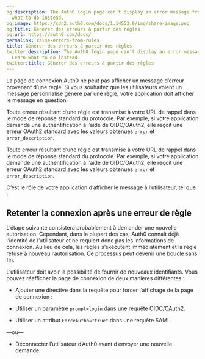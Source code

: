 ```yaml
---
og:description: The Auth0 login page can’t display an error message from a rule. Learn
  what to do instead.
og:image: https://cdn2.auth0.com/docs/1.14553.0/img/share-image.png
og:title: Générer des erreurs à partir des règles
og:url: https://auth0.com/docs/
permalink: raise-errors-from-rules
title: Générer des erreurs à partir des règles
twitter:description: The Auth0 login page can’t display an error message from a rule.
  Learn what to do instead.
twitter:title: Générer des erreurs à partir des règles
---
```




La page de connexion Auth0 ne peut pas afficher un message d’erreur provenant d’une règle. Si vous souhaitez que les utilisateurs voient un message personnalisé généré par une règle, votre application doit afficher le message en question.

Toute erreur résultant d’une règle est transmise à votre URL de rappel dans le mode de réponse standard du protocole. Par exemple, si votre application demande une authentification à l’aide de OIDC/OAuth2, elle reçoit une erreur OAuth2 standard avec les valeurs obtenues `error` et `error_description`.

Toute erreur résultant d’une règle est transmise à votre URL de rappel dans le mode de réponse standard du protocole. Par exemple, si votre application demande une authentification à l’aide de OIDC/OAuth2, elle reçoit une erreur OAuth2 standard avec les valeurs obtenues `error` et `error_description`.



C’est le rôle de votre application d’afficher le message à l’utilisateur, tel que :



## Retenter la connexion après une erreur de règle

L’étape suivante consistera probablement à demander une nouvelle autorisation. Cependant, dans la plupart des cas, Auth0 connaît déjà l’identité de l’utilisateur et ne requiert donc pas les informations de connexion. Au lieu de cela, les règles s’exécutent immédiatement et la règle refuse à nouveau l’autorisation. Ce processus peut devenir une boucle sans fin.

L’utilisateur doit avoir la possibilité de fournir de nouveaux identifiants. Vous pouvez réafficher la page de connexion de deux manières différentes :

* Ajouter une directive dans la requête pour forcer l’affichage de la page de connexion :

* Utiliser un paramètre `prompt=login` dans une requête OIDC/OAuth2.
* Utiliser un attribut `ForceAuthn="true"` dans une requête SAML.

—ou—

* Déconnecter l’utilisateur d’Auth0 avant d’envoyer une nouvelle demande.